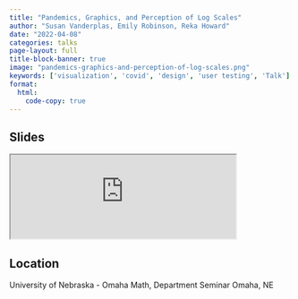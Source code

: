 ```yaml
---
title: "Pandemics, Graphics, and Perception of Log Scales"
author: "Susan Vanderplas, Emily Robinson, Reka Howard"
date: "2022-04-08"
categories: talks
page-layout: full
title-block-banner: true
image: "pandemics-graphics-and-perception-of-log-scales.png"
keywords: ['visualization', 'covid', 'design', 'user testing', 'Talk']
format:
  html:
    code-copy: true
---
```

 
## Slides

<iframe src='https://srvanderplas.github.io/2022-Presentations/04-UNO/#1' height='auto' width='80%'>
                        </iframe>
## Location
University of Nebraska - Omaha
Math, Department Seminar
Omaha, NE

